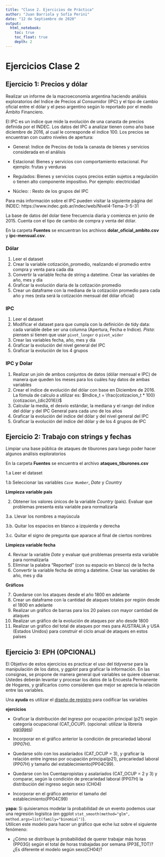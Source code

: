 ```yaml
---
title: "Clase 2. Ejercicios de Práctica"
author: "Juan Barriola y Sofía Perini"
date: "12 de Septiembre de 2020"
output: 
  html_notebook: 
    toc: true
    toc_float: true
    depth: 2
---
```


<style type="text/css">
div.main-container {
  max-width: 1600px;
  margin-left: auto;
  margin-right: auto;
}
</style>

# Ejercicios Clase 2

## Ejercicio 1: Precios y dólar

Realizar un informe de la macroeconomía argentina haciendo análisis exploratorios del Indice de Precios al Consumidor (IPC) y el tipo de cambio oficial entre el dólar y el peso argentino según lo reportado por el medio Ámbito Financiero. 

El IPC es un indice que mide la evolución de una canasta de precios definida por el INDEC. Los datos del IPC a analizar tienen como año base diciembre de 2016, al cual le corresponde el índice 100. Los precios se encuentran con cuatro niveles de apertura:

  * General: Indice de Precios de toda la canasta de bienes y servicios considerada en el análisis

  * Estacional: Bienes y servicios con comportamiento estacional. Por ejemplo: frutas y verduras

  * Regulados: Bienes y servicios cuyos precios están sujetos a regulación o tienen alto componente impositivo. Por ejemplo: electricidad

  * Núcleo: : Resto de los grupos del IPC
  
Para más información sobre el IPC pueden visitar la siguiente página del INDEC: https://www.indec.gob.ar/indec/web/Nivel4-Tema-3-5-31

La base de datos del dolar tiene frecuencia diaria y comienza en junio de 2015. Cuenta con el tipo de cambio de compra y venta del dólar.

En la carpeta __Fuentes__ se encuentran los archivos __dolar_oficial_ambito.csv__ y __ipc-mensual.csv__.

### Dólar

1. Leer el dataset
2. Crear la variable cotización_promedio, realizando el promedio entre compra y venta para cada día
3. Convertir la variable fecha de string a datetime. Crear las variables de año, mes y día 
4. Graficar la evolución diaria de la cotización promedio
5. Crear un dataframe con la mediana de la cotización promedio para cada año y mes (esta será la cotización mensual del dólar oficial)

### IPC

1. Leer el dataset 
2. Modificar el dataset para que cumpla con la definición de tidy data: cada variable debe ser una columna (Apertura, Fecha e Indice). *Pista*: piensen si tienen que usar `pivot_longer` o `pivot_wider`
3. Crear las variables fecha, año, mes y día 
4. Graficar la evolución del nivel general del IPC
5. Graficar la evolución de los 4 grupos

### IPC y Dolar 

1. Realizar un join de ambos conjuntos de datos (dólar mensual e IPC) de manera que queden los meses para los cuáles hay datos de ambas variables 
2. Crear el indice de evolución del dólar con base en Diciembre de 2016. La fómula de calculo a utilizar es:
$Indice_t = \frac{cotizacion_t * 100}{cotizacion_{dic2016}}$
3. Calcular la media, el desvío estándar, la mediana y el rango del indice del dólar y del IPC General para cada uno de los años
4. Graficar la evolución del indice del dólar y del nivel general del IPC 
5. Graficar la evolución del indice del dólar y de los 4 grupos de IPC

## Ejercicio 2: Trabajo con strings y fechas

Limpiar una base pública de ataques de tiburones para luego poder hacer algunos análisis exploratorios

En la carpeta __Fuentes__ se encuentra el archivo __ataques_tiburones.csv__

1.a Leer el dataset

1.b Seleccionar las variables *`Case Number`*, *Date* y *Country*

**Limpieza variable pais**

2. Obtener los valores únicos de la variable *Country* (país). Evaluar que problemas presenta esta variable para normalizarla

3.a. Llevar los nombres a mayúscula

3.b. Quitar los espacios en blanco a izquierda y derecha

3.c. Quitar el signo de pregunta que aparace al final de ciertos nombres

**Limpieza variable fecha**

4. Revisar la variable *Date* y evaluar qué problemas presenta esta variable para normalizarla
5. Eliminar la palabra "Reported " (con su espacio en blanco) de la fecha
6. Convertir la variable fecha de string a datetime. Crear las variables de año, mes y día 

**Gráficos**

7. Quedarse con los ataques desde el año 1800 en adelante
8. Crear un dataframe con la cantidad de ataques totales por región desde el 1800 en adelante
9. Realizar un gráfico de barras para los 20 países con mayor cantidad de ataques
10. Realizar un gráfico de la evolución de ataques por año desde 1800
11. Realizar un gráfico del total de ataques por mes para AUSTRALIA y USA (Estados Unidos) para construir el ciclo anual de ataques en estos países

## Ejercicio 3: EPH (OPCIONAL)

El Objetivo de estos ejercicios es practicar el uso del $tidyverse$ para la manipulación de los datos, y $ggplot$ para graficar la información. En las consignas, se propone de manera general qué variables se quiere observar. Ustedes deberán levantar y procesar los datos de la Encuesta Permanente de Hogares, y gráficarlos como consideren que mejor se aprecia la relación entre las variables.     

Una __ayuda__ es utilizar el [diseño de registro](../Fuentes/EPH_registro_2_trim_2016.pdf) para codificar las variables

  
__ejercicios__

- Graficar la distribución del ingreso por ocupación principal (p21) según categoría ocupacional (CAT_OCUP). (opcional: utilizar la librería [ggridges](https://cran.r-project.org/web/packages/ggridges/vignettes/introduction.html))

- Incorporar en el gráfico anterior la condición de precariedad laboral (PP07H).

- Quedarse sólo con los asalariados (CAT_OCUP = 3), y graficar la relación entre ingreso por ocupación principal(p21), precariedad laboral (PP07H) y tamaño del establecimiento(PP04C99).

- Quedarse con los Cuentapropistas y asalariados (CAT_OCUP = 2 y 3) y comparar, según la condición de precariedad laboral (PP07H) la distribución del ingreso según sexo (CH04)

- Incorporar en el gráfico anterior el tamaño del establecimiento(PP04C99)


__yapa:__ Si quisieramos modelar la probabilidad de un evento podemos usar una regresión logísitca (en ggplot ```stat_smooth(method="glm", method.args=list(family="binomial")```).     
Utilicen este modelo para hacer un gráfico que eche luz sobre el siguiente fenómeno: 

- ¿Cómo se distribuye la probabilidad de querer trabajar más horas (PP03G) según el total de horas trabajadas por semana (PP3E_TOT)? ¿Es diferente el modelo según sexo(CH04)?